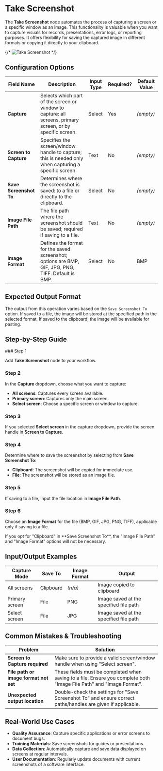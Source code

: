 
# Take Screenshot

The **Take Screenshot** node automates the process of capturing a screen or a specific window as an image. This functionality is valuable when you want to capture visuals for records, presentations, error logs, or reporting purposes. It offers flexibility for saving the captured image in different formats or copying it directly to your clipboard.

{/* ![Take Screenshot](./take-screenshot.png) */}

## Configuration Options

| Field Name             | Description                                                                                                | Input Type | Required? | Default Value |
| ---------------------- | ---------------------------------------------------------------------------------------------------------- | ---------- | --------- | ------------- |
| **Capture**            | Selects which part of the screen or window to capture: all screens, primary screen, or by specific screen. | Select     | Yes       | _(empty)_     |
| **Screen to Capture**  | Specifies the screen/window handle to capture; this is needed only when capturing a specific screen.       | Text       | No        | _(empty)_     |
| **Save Screenshot To** | Determines where the screenshot is saved: to a file or directly to the clipboard.                          | Select     | No        | _(empty)_     |
| **Image File Path**    | The file path where the screenshot should be saved; required if saving to a file.                          | Text       | No        | _(empty)_     |
| **Image Format**       | Defines the format for the saved screenshot; options are BMP, GIF, JPG, PNG, TIFF. Default is BMP.         | Select     | No        | BMP           |

## Expected Output Format

The output from this operation varies based on the `Save Screenshot To` option. If saved to a file, the image will be stored at the specified path in the selected format. If saved to the clipboard, the image will be available for pasting.

## Step-by-Step Guide

<Steps>
### Step 1

Add **Take Screenshot** node to your workflow.

### Step 2

In the **Capture** dropdown, choose what you want to capture:

- **All screens**: Captures every screen available.
- **Primary screen**: Captures only the main screen.
- **Select screen**: Choose a specific screen or window to capture.

### Step 3

If you selected **Select screen** in the capture dropdown, provide the screen handle in **Screen to Capture**.

### Step 4

Determine where to save the screenshot by selecting from **Save Screenshot To**:

- **Clipboard**: The screenshot will be copied for immediate use.
- **File**: The screenshot will be stored as an image file.

### Step 5

If saving to a file, input the file location in **Image File Path**.

### Step 6

Choose an **Image Format** for the file (BMP, GIF, JPG, PNG, TIFF), applicable only if saving to a file.

</Steps>

<Callout type="info" title="Note">
  If you opt for "Clipboard" in **Save Screenshot To**, the "Image File Path"
  and "Image Format" options will not be necessary.
</Callout>

## Input/Output Examples

| Capture Mode   | Save To   | Image Format | Output                                 |
| -------------- | --------- | ------------ | -------------------------------------- |
| All screens    | Clipboard | _(n/a)_      | Image copied to clipboard              |
| Primary screen | File      | PNG          | Image saved at the specified file path |
| Select screen  | File      | JPG          | Image saved at the specified file path |

## Common Mistakes & Troubleshooting

| Problem                               | Solution                                                                                                             |
| ------------------------------------- | -------------------------------------------------------------------------------------------------------------------- |
| **Screen to Capture required**        | Make sure to provide a valid screen/window handle when using "Select screen".                                        |
| **File path or image format not set** | These fields must be completed when saving to a file. Ensure you complete both "Image File Path" and "Image Format". |
| **Unexpected output location**        | Double-check the settings for "Save Screenshot To" and ensure correct paths/handles are given if applicable.         |

## Real-World Use Cases

- **Quality Assurance**: Capture specific applications or error screens to document bugs.
- **Training Materials**: Save screenshots for guides or presentations.
- **Data Collection**: Automatically capture and save data displayed on screens at regular intervals.
- **User Documentation**: Regularly update documents with current screenshots of a software interface.
